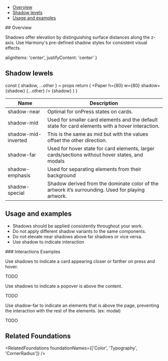 

<Meta title='Foundations/Shadow' />

<Title>Shadow</Title>

- [Overview](#overview)
- [Shadow levels](#shadow-levels)
- [Usage and examples](#usage-and-examples)

<Heading>
## Overview

Shadows offer elevation by distinguishing surface distances along the z-axis. Use Harmony's pre-defined shadow styles for consistent visual effects.

</Heading>

  alignItems: 'center',
  justifyContent: 'center'
}

<Unstyled>
  <Flex gap='3xl'>
    <Paper shadow='far' h={200} w={200} borderRadius='xl' {...centerProps}>
      <Paper shadow='mid' h={140} w={140} borderRadius='m' {...centerProps}>
        <Paper
          shadow='near'
          borderRadius='s'
          h={80}
          w={80}
          {...centerProps}
        ></Paper>
      </Paper>
    </Paper>
    <TextDropShadow />
    <Paper
      shadow='special'
      h={200}
      w={200}
      borderRadius='xl'
      css={{
        background: `url(${shadowBackground}), lightgray 50%`,
        backgroundSize: 'cover'
      }}
    />
  </Flex>
</Unstyled>

## Shadow lewels

  const { shadow, ...other } = props
  return (
    <Flex direction='column' gap='l' alignItems='center'>
      <Paper h={80} w={80} shadow={shadow} {...other} />
      <Text>{shadow}</Text>
    </Flex>
  )
}

<Unstyled>
  <Flex justifyContent='space-between'>
    <ShadowLevel shadow='near' />
    <ShadowLevel shadow='mid' />
    <ShadowLevel shadow='midInverted' />
    <ShadowLevel shadow='far' />
    <ShadowLevel shadow='emphasis' />
    <ShadowLevel
      shadow='special'
      css={{
        background: `url(${shadowBackground}), lightgray 50%`,
        backgroundSize: 'cover'
      }}
    />
  </Flex>
</Unstyled>

| Name                | Description                                                                                       |
| ------------------- | ------------------------------------------------------------------------------------------------- |
| shadow-near         | Optimal for onPress states on cards.                                                              |
| shadow-mid          | Used for smaller card elements and the default state for card elements with a hover interaction.  |
| shadow-mid-inverted | This is the same as mid but with the values offset the other direction.                           |
| shadow-far          | Used for hover state for card elements, larger cards/sections without hover states, and modals    |
| shadow-emphasis     | Used for separating elements from their background                                                |
| shadow-special      | Shadow derived from the dominate color of the artwork it’s surrounding. Used for playing artwork. |

## Usage and examples

- Shadows should be applied consistently throughout your work.
- Do not apply different shadow variants to the same components.
- Do not elevate near shadows above far shadows or vice versa.
- Use shadow to indicate interaction

<Heading>
### Interactions Examples

Use shadows to indicate a card appearing closer or farther on press and hover.

</Heading>

<Unstyled>
  <Paper h={200} flex={1} alignItems='center' justifyContent='center'>
    <Text variant='label' size='xl'>
      TODO
    </Text>
  </Paper>
</Unstyled>

Use shadows to indicate a popover is above the content.

<Unstyled>
  <Paper h={200} flex={1} alignItems='center' justifyContent='center'>
    <Text variant='label' size='xl'>
      TODO
    </Text>
  </Paper>
</Unstyled>

Use shadow-far to indicate an elements that is above the page, preventing the interaction with the rest of the elements. (ex: modal)

<Unstyled>
  <Paper h={200} flex={1} alignItems='center' justifyContent='center'>
    <Text variant='label' size='xl'>
      TODO
    </Text>
  </Paper>
</Unstyled>

## Related Foundations

<RelatedFoundations foundationNames={['Color', 'Typography', 'CornerRadius']} />
